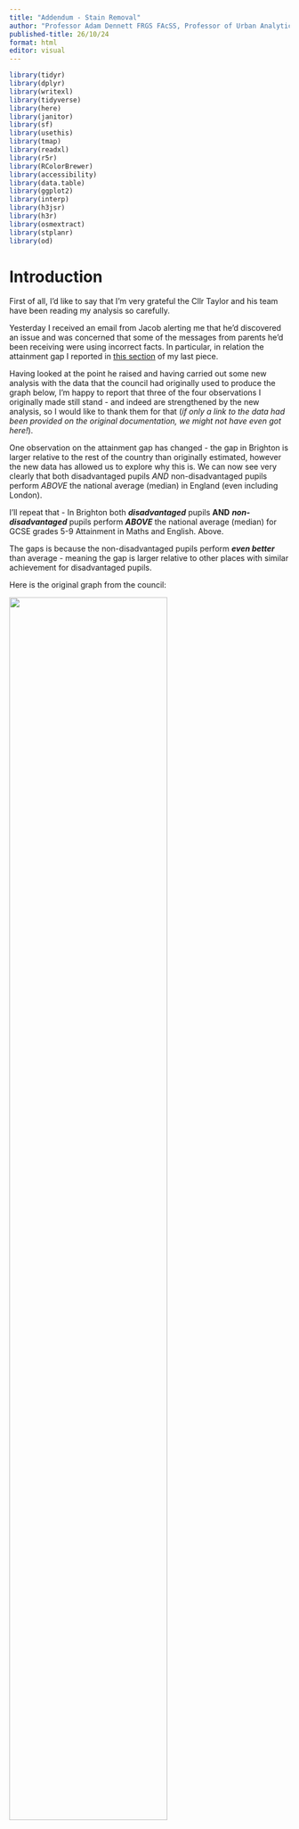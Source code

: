 ```yaml
---
title: "Addendum - Stain Removal"
author: "Professor Adam Dennett FRGS FAcSS, Professor of Urban Analytics, Bartlett Centre for Advanced Spatial Analysis, University College London - a.dennett@ucl.ac.uk - @adam_dennett"
published-title: 26/10/24
format: html
editor: visual
---
```


```r
library(tidyr)
library(dplyr)
library(writexl)
library(tidyverse)
library(here)
library(janitor)
library(sf)
library(usethis)
library(tmap)
library(readxl)
library(r5r)
library(RColorBrewer)
library(accessibility)
library(data.table)
library(ggplot2)
library(interp)
library(h3jsr)
library(h3r)
library(osmextract)
library(stplanr)
library(od)
```

# Introduction

First of all, I'd like to say that I'm very grateful the Cllr Taylor and his team have been reading my analysis so carefully.

Yesterday I received an email from Jacob alerting me that he'd discovered an issue and was concerned that some of the messages from parents he'd been receiving were using incorrect facts. In particular, in relation the attainment gap I reported in [this section](https://adamdennett.github.io/BH_Schools_2/schools_wk3.html#a-stain-on-our-city---really) of my last piece.

Having looked at the point he raised and having carried out some new analysis with the data that the council had originally used to produce the graph below, I'm happy to report that three of the four observations I originally made still stand - and indeed are strengthened by the new analysis, so I would like to thank them for that (*if only a link to the data had been provided on the original documentation, we might not have even got here!*).

One observation on the attainment gap has changed - the gap in Brighton is larger relative to the rest of the country than originally estimated, however the new data has allowed us to explore why this is. We can now see very clearly that both disadvantaged pupils *AND* non-disadvantaged pupils perform *ABOVE* the national average (median) in England (even including London).

I'll repeat that - In Brighton both ***disadvantaged*** pupils **AND** ***non-disadvantaged*** pupils perform ***ABOVE*** the national average (median) for GCSE grades 5-9 Attainment in Maths and English. Above.

The gaps is because the non-disadvantaged pupils perform ***even better*** than average - meaning the gap is larger relative to other places with similar achievement for disadvantaged pupils.

Here is the original graph from the council:

![](images/stain.png){width="75%"}

Now the graph that Cllr Taylor was concerned about in my last analysis was this one:

![](images/stain2.png)

Now, the issue Cllr Taylor alerted me to relates to the two green dots at the top of this chart.

Here's the point he raised: "You have compared Disadvantaged Attainment to ***All Pupil*** attainment, which is not how the Attainment Gap is calculated. Disadvantaged attainment has to be compared to Non-Disadvantaged Attainment (not all pupils)."

A good point - and a correct one. An even better point had it have been raised when he put his own slides together as you can see that this is exactly what the bar chart at the top is showing!

But mistakes happen - my graph above was actually using FSM regional data below the green dots - not ideal, but the best I could lay my hands on at the time without a link to the original data. Fortunately, Cllr Taylor was kind enough to send me the link to the [original data](https://explore-education-statistics.service.gov.uk/find-statistics/key-stage-4-performance), and after a bit of digging around I found the correct file and have been able to correct the analysis.

## New Analysis - Are we stained again?

Well, short answer is, no. We are no more stained than we were before.

There still appears to be some confusion, which hopefully this bit of analysis will clear up once and for all.

Cllr Taylor - "Non-Disadvantaged attainment in Brighton and Hove was 57.5 in 2022-23, giving us an attainment gap of 33.5." - looking at the data, this observation is true.

Cllr Taylor on Facebook - "Indeed - when compared to individual local authorities, our city has the 16th highest attainment gap of 152 local authorities - nearly in the top decile." - this observation is false. Brighton and Hove, with an attainment gap of 33.5%, ranks 56 of 298 Local Authorities in that dataset. I'm not sure where this figure of 16th came from, it is not borne out in the data as I will show below.

### Data

The file I have used in the subsequent analysis is called *2233_sl_lad_fsm_dis_data_revised.csv* – the data in Cllr Taylor's original graph comes from the field “pt_l2basics_95” - Percentage of pupils achieving grades 5 or above in English and Mathematics GCSEs.

I pre-filtered that file above (I know, I'd normally do it all in R but today I did filter in excel first - slaps-wrists). Those two files, derived from *2233_sl_lad_fsm_dis_data_revised.csv* downloaded from [here](https://explore-education-statistics.service.gov.uk/find-statistics/key-stage-4-performance) can be downloaded from [here](https://www.dropbox.com/scl/fi/3g8wmdocqn0du3rikagte/dis_vs_non.csv?rlkey=6n8m416q41nsqpdndf2jebahz&dl=0) and [here](https://www.dropbox.com/scl/fi/penjbjr196k4wb9gvplp8/all_vs_disadv.csv?rlkey=daxgv1op76z5yh3c42ygb4p3a&dl=0). OK, so w're all set.

We can plot that Brighton data. And even better than showing England and the South East, we can show all Local Authorities in England. This gives us a much better way of comparing where Brighton sits relative to everywhere else. We can view this data below in a histogram:

```r
all_vs_disad <- read_csv(here("data", "all_vs_disadv.csv"))
dis_vs_non <- read_csv(here("data", "dis_vs_non.csv"))

```

```r
library(dplyr)
library(ggplot2)

# Select the relevant columns and order the data
all_vs_disad_ordered <- all_vs_disad %>%
  select(lad_name, disadvantage, pt_l2basics_95) %>%
  arrange(lad_name)

all_vs_disad_filtered <- all_vs_disad %>%
  select(lad_name, disadvantage, pt_l2basics_95) %>% 
  mutate(lad_name = factor(lad_name, levels = unique(lad_name[order(pt_l2basics_95)])))

# Step 1: Pivot Wider
all_vs_disad_wider <- all_vs_disad_filtered %>%
  pivot_wider(names_from = disadvantage, values_from = pt_l2basics_95)

# Step 2: Calculate Gap
all_vs_disad_wider <- all_vs_disad_wider %>%
  mutate(Gap = Total - Disadvantaged) %>% 
  mutate(Gap_vs_total = (Gap / Total)*100)

# Step 3: Pivot Longer
all_vs_disad_longer <- all_vs_disad_wider %>%
  pivot_longer(cols = c(Total, Disadvantaged, Gap, Gap_vs_total), names_to = "disadvantage", values_to = "pt_l2basics_95")

# Step 4: Adjust factor levels for lad_name based on 'Gap'
all_vs_disad_longer <- all_vs_disad_longer %>%
  mutate(lad_name = factor(lad_name, levels = all_vs_disad_wider %>% 
                            arrange(Gap) %>%
                            pull(lad_name)))




```

```r
library(dplyr)
library(ggplot2)

# Select the relevant columns and order the data
all_vs_disad_ordered <- all_vs_disad %>%
  select(lad_name, disadvantage, pt_l2basics_95) %>%
  arrange(pt_l2basics_95)

# Extract the value for Brighton and Hove for "Disadvantaged" and "Total"
brighton_value_disadv <- all_vs_disad_ordered %>%
  filter(lad_name == "Brighton and Hove" & disadvantage == "Disadvantaged") %>%
  pull(pt_l2basics_95)

brighton_value_total <- all_vs_disad_ordered %>%
  filter(lad_name == "Brighton and Hove" & disadvantage == "Total") %>%
  pull(pt_l2basics_95)

# Calculate medians
median_disadv <- all_vs_disad_ordered %>%
  filter(disadvantage == "Disadvantaged") %>%
  summarise(median = median(pt_l2basics_95)) %>%
  pull(median)

median_total <- all_vs_disad_ordered %>%
  filter(disadvantage == "Total") %>%
  summarise(median = median(pt_l2basics_95)) %>%
  pull(median)


# Create the overlaid histograms
ggplot() +
  geom_histogram(data = filter(all_vs_disad_ordered, disadvantage == "Disadvantaged"), 
                 aes(x = pt_l2basics_95, fill = "Disadvantaged"), binwidth = 2, alpha = 0.5, position = "identity", color = "black") +
  geom_histogram(data = filter(all_vs_disad_ordered, disadvantage == "Total"), 
                 aes(x = pt_l2basics_95, fill = "Total"), binwidth = 2, alpha = 0.5, position = "identity", color = "black") +
  geom_vline(xintercept = brighton_value_disadv, color = "red", linetype = "dashed") +
  geom_vline(xintercept = brighton_value_total, color = "blue", linetype = "dashed") +
  geom_vline(xintercept = median_disadv, color = "orange", linetype = "solid", size = 1) +
  geom_vline(xintercept = median_total, color = "lightblue", linetype = "solid", size = 1) +
  annotate("text", x = brighton_value_disadv, y = Inf, label = "Brighton and Hove (Disadvantaged)", color = "red", vjust = 2.5, angle = 90) +
  annotate("text", x = brighton_value_total, y = Inf, label = "Brighton and Hove (Total)", color = "blue", vjust = 2.5, angle = 90) +
  theme_minimal() +
  labs(
    title = "Percentage Achieving 9-5 grades in English and Maths, \nAll England Local Authorities",
    x = "Percentage Achieving 9-5 grades in English and Maths",
    y = "Frequency",
    fill = "Disadvantage"
  ) +
  scale_fill_manual(values = c("Disadvantaged" = "orange", "Total" = "lightblue"))

```

Figure 1 - Disadvantaged Pupils vs Total

-   First thing to say is I am aware that this is stil the WRONG data - the disadvantaged pupils in this graph are also included in the Total - so double counted. I will correct this in the next graph, but it's useful to see that it actually doesn't make a huge amount of difference. Still, it's worth doing things properly.

-   The second thing to note is The median values for disadvantaged pupils and advantaged pupils are shown by the solid lines, with the Brighton and Hove values in dashed lines.

-   The third thing to note is this is a histogram. Each bar represents a count of local authorities that fall into the range of the x-axis value. It's a nice way of seeing where Brighton sits relative to every other local authority in the country.

-   As the dotted lines for Brighton fall to the right of the solid vertical lines, it means that Brighton is above the median for 9-5 Maths and English GSCE grades for both disadvantaged and advantaged pupils. Advantaged pupils do achieve a bit higher above average then disadvantaged pupils.

### Disadvantaged vs Non-Disadvantaged Pupils

Below is a slightly different histogram created with slightly different data from the same table. The disadvantaged data are exactly the same, but this time it is paired with data for non-disadvantaged pupils. If you add the two together, you get the total data from the previous graph. This is a better way of representing the data as it doesn't double count the disadvantaged pupils.

```r
library(dplyr)
library(ggplot2)

# Select the relevant columns and order the data
dis_vs_non_ordered <- dis_vs_non %>%
  select(lad_name, disadvantage, pt_l2basics_95) %>%
  arrange(pt_l2basics_95)

dis_vs_non_filtered <- dis_vs_non %>%
  select(lad_name, disadvantage, pt_l2basics_95) %>%
  arrange(lad_name)

# Step 1: Pivot Wider
dis_vs_non_wider <- dis_vs_non_filtered %>%
  pivot_wider(names_from = disadvantage, values_from = pt_l2basics_95)

# Step 2: Calculate Gap
dis_vs_non_wider <- dis_vs_non_wider %>%
  mutate(Gap = `Disadvantaged all other` - Disadvantaged) %>% 
  mutate(Gap_vs_total = (Gap / `Disadvantaged all other`)*100)

# Step 3: Pivot Longer
dis_vs_non_longer <- dis_vs_non_wider %>%
  pivot_longer(cols = c(`Disadvantaged all other`, Disadvantaged, Gap, Gap_vs_total), names_to = "disadvantage", values_to = "pt_l2basics_95")

# Step 4: Adjust factor levels for lad_name based on 'Gap'
dis_vs_non_longer <- dis_vs_non_longer %>%
  mutate(lad_name = factor(lad_name, levels = dis_vs_non_wider %>% 
                            arrange(Gap) %>%
                            pull(lad_name)))


# Extract the value for Brighton and Hove for "Disadvantaged" and "Total"
brighton_value_disadv <- dis_vs_non_ordered %>%
  filter(lad_name == "Brighton and Hove" & disadvantage == "Disadvantaged") %>%
  pull(pt_l2basics_95)

brighton_value_total <- dis_vs_non_ordered %>%
  filter(lad_name == "Brighton and Hove" & disadvantage == "Disadvantaged all other") %>%
  pull(pt_l2basics_95)

# Calculate medians
median_disadv <- dis_vs_non_ordered %>%
  filter(disadvantage == "Disadvantaged") %>%
  summarise(median = median(pt_l2basics_95)) %>%
  pull(median)

median_total <- dis_vs_non_ordered %>%
  filter(disadvantage == "Disadvantaged all other") %>%
  summarise(median = median(pt_l2basics_95)) %>%
  pull(median)

# Create the overlaid histograms with median lines
ggplot() +
  geom_histogram(data = filter(dis_vs_non_ordered, disadvantage == "Disadvantaged"), 
                 aes(x = pt_l2basics_95, fill = "Disadvantaged"), binwidth = 2, alpha = 0.5, position = "identity", color = "black") +
  geom_histogram(data = filter(dis_vs_non_ordered, disadvantage == "Disadvantaged all other"), 
                 aes(x = pt_l2basics_95, fill = "Non-Disadvantaged"), binwidth = 2, alpha = 0.5, position = "identity", color = "black") +
  geom_vline(xintercept = brighton_value_disadv, color = "#FFCD00", linetype = "dashed", size = 1.5) +
  geom_vline(xintercept = brighton_value_total, color = "#0057B8", linetype = "dashed", size = 1.5) +
  geom_vline(xintercept = median_disadv, color = "#FFCD00", linetype = "solid", size = 1.5) +
  geom_vline(xintercept = median_total, color = "#0057B8", linetype = "solid", size = 1.5) +
  annotate("text", x = brighton_value_disadv, y = Inf, label = "Brighton and Hove (Disadvantaged)", color = "#FFCD00", vjust = 1.5, angle = 90) +
  annotate("text", x = brighton_value_total, y = Inf, label = "Brighton and Hove (Non-Disadvantaged)", color = "#0057B8", vjust = 1.5, angle = 90) +
  theme_minimal() +
  labs(
    title = "Percentage Achieving 9-5 grades in English and Maths, \nAll England Local Authorities",
    x = "Percentage Achieving 9-5 grades in English and Maths",
    y = "Frequency",
    fill = "Disadvantage"
  ) +
  scale_fill_manual(values = c("Disadvantaged" = "#FFCD00", "Non-Disadvantaged" = "#0057B8"))

```

What's changed - well not very much. The frequency distribution has changed on the right as the data are different, but:

-   Brighton still does better than average for both its disadvantaged and non-disadvantaged pupils.

-   The second important thing to note is the size of the gap between the solid line and the dotted line for disadvantaged and non-disadvantaged pupils. It is smaller on the left than on the right. This is because the non-disadvantaged pupils are doing better than the disadvantaged pupil, relatively speaking. Although they are both performing above the national average.

-   The attainment gap is the gap between the two dotted lines and in this data, as Cllr Taylor correctly pointed out, it's 33.5%.

But how does attainment and the gap compare with the rest country?

```r


dis_vs_non_ordered <- dis_vs_non %>%
  select(lad_name, disadvantage, pt_l2basics_95, region_name) %>%
  arrange(pt_l2basics_95)

dis_vs_non_filtered <- dis_vs_non %>%
  select(lad_name, disadvantage, pt_l2basics_95, region_name) %>% 
  mutate(lad_name = factor(lad_name, levels = unique(lad_name[order(pt_l2basics_95)])))

# Step 1: Pivot Wider
dis_vs_non_wider <- dis_vs_non_filtered %>%
  pivot_wider(names_from = disadvantage, values_from = pt_l2basics_95)

# Step 2: Calculate Gap
dis_vs_non_wider <- dis_vs_non_wider %>%
  mutate(Gap = `Disadvantaged all other` - Disadvantaged) %>% 
  mutate(Gap_vs_non_dis = (Gap / `Disadvantaged all other`)*100)

# Step 3: Pivot Longer
dis_vs_non_longer <- dis_vs_non_wider %>%
  pivot_longer(cols = c(`Disadvantaged all other`, Disadvantaged, Gap, Gap_vs_non_dis), names_to = "disadvantage", values_to = "pt_l2basics_95")

# Step 4: Adjust factor levels for lad_name based on 'Gap'
dis_vs_non_longer <- dis_vs_non_longer %>%
  mutate(lad_name = factor(lad_name, levels = dis_vs_non_wider %>% 
                            arrange(Disadvantaged) %>%
                            pull(lad_name))) %>% 
  filter(disadvantage %in% c("Disadvantaged", "Disadvantaged all other"))


# Filter out Brighton and Hove
brighton_data <- dis_vs_non_longer %>%
  filter(lad_name == "Brighton and Hove")

# Create the ggplot point graph
ggplot(dis_vs_non_longer, aes(x = pt_l2basics_95, y = lad_name)) +
  geom_point(aes(color = disadvantage)) +
  theme_minimal() +
  labs(
    x = "Percentage Achieving 9-5 grades in English and Maths",
    y = "",
    title = "Attainment Gap, Disadvantaged as a Proportion of Non-Disadvantaged \n9-5 grades in English and Maths"
  ) +
  theme(axis.text.y = element_blank()) +
  geom_point(data = brighton_data, aes(x = pt_l2basics_95, y = lad_name), color = "black", size = 3) +
  scale_color_manual(values = c("Disadvantaged" = "#FFCD00", "Disadvantaged all other" = "#0057B8"),
                     labels = c("Disadvantaged", "Non-Disadvantaged"))

```

-   The graph above ranks every local authority in England by the performance of disadvantaged pupils. And it's clear to see that Brighton is in the top half - as we would know from the histogram above.
-   It's also clear that the relationship between disadvantaged and non-disadvantaged pupils is not the same across the country. In some places, the gap is much smaller, in others larger, but no discernable pattern between the two at this stage.

```r
library(dplyr)
library(ggplot2)

dis_vs_non_ordered <- dis_vs_non %>%
  select(lad_name, disadvantage, pt_l2basics_95, region_name) %>%
  arrange(pt_l2basics_95)

dis_vs_non_filtered <- dis_vs_non %>%
  select(lad_name, disadvantage, pt_l2basics_95, region_name) %>% 
  mutate(lad_name = factor(lad_name, levels = unique(lad_name[order(pt_l2basics_95)])))

  # Step 1: Pivot Wider
dis_vs_non_wider <- dis_vs_non_filtered %>%
  pivot_wider(names_from = disadvantage, values_from = pt_l2basics_95)

# Step 2: Calculate Gap
dis_vs_non_wider <- dis_vs_non_wider %>%
  mutate(Gap = `Disadvantaged all other` - Disadvantaged) %>% 
  mutate(Gap_vs_non_dis = (Gap / `Disadvantaged all other`)*100)

# Step 3: Pivot Longer
dis_vs_non_longer <- dis_vs_non_wider %>%
  pivot_longer(cols = c(`Disadvantaged all other`, Disadvantaged, Gap, Gap_vs_non_dis), names_to = "disadvantage", values_to = "pt_l2basics_95")

# Step 4: Adjust factor levels for lad_name based on 'Gap'
dis_vs_non_longer <- dis_vs_non_longer %>%
  mutate(lad_name = factor(lad_name, levels = dis_vs_non_wider %>% 
                            arrange(Gap_vs_non_dis) %>%
                            pull(lad_name))) %>% 
  filter(disadvantage %in% c("Gap_vs_non_dis"))


# Filter out Brighton and Hove
brighton_data <- dis_vs_non_longer %>%
  filter(lad_name == "Brighton and Hove")

# Create the ggplot point graph
ggplot(dis_vs_non_longer, aes(x = pt_l2basics_95, y = lad_name)) +
  geom_point(aes(color = disadvantage)) +
  theme_minimal() +
  labs(
    x = "Percentage of Disadvantaged, relative to non-disadvantaged \nAchieving 9-5 grades in English and Maths",
    y = "",
    title = "Attainment Gap, Disadvantaged as a Proportion of Non-Disadvantaged \n9-5 grades in English and Maths"
  ) +
  theme(axis.text.y = element_blank()) +
  geom_point(data = brighton_data, aes(x = pt_l2basics_95, y = lad_name), color = "black", size = 3) 

```

But what about the gap? Given there is so much noise, it would make sense to try and standardise the gap by either disadvantaged or non-disadvantaged attainment. If we look at the gap relative to advantaged attainment – i.e. how do Disadvantaged students do relative to the performance of the advantaged students in the same local authority – a reasonable way of standardising - we get the plot above.

What this shows is that in Brighton, the gap of 33.5% between disadvantaged (24%) and advantaged (57.5%) pupils is around 58% of that higher level of achievement in the City. Lower figures are better in this particular graph, so this gap is not in the top half of the English league table, but as the histogram above shows from the same data, this is because non-disadvantaged students are doing even better than the disadvantaged students, who are already doing better than average.

```r
library(dplyr)
library(ggplot2)

# Step 1: Pivot Wider
dis_vs_non_wider <- dis_vs_non_filtered %>%
  pivot_wider(names_from = disadvantage, values_from = pt_l2basics_95)

# Step 2: Calculate Gap
dis_vs_non_wider <- dis_vs_non_wider %>%
  mutate(Gap = `Disadvantaged all other` - Disadvantaged) %>% 
  mutate(Gap_vs_non_dis = (Gap / `Disadvantaged all other`)*100)

# Step 3: Pivot Longer
dis_vs_non_longer <- dis_vs_non_wider %>%
  pivot_longer(cols = c(`Disadvantaged all other`, Disadvantaged, Gap, Gap_vs_non_dis), names_to = "disadvantage", values_to = "pt_l2basics_95")

# Step 4: Adjust factor levels for lad_name based on 'Gap'
dis_vs_non_longer <- dis_vs_non_longer %>%
  mutate(lad_name = factor(lad_name, levels = dis_vs_non_wider %>% 
                            arrange(Disadvantaged) %>%
                            pull(lad_name))) 


filtered <- dis_vs_non_longer %>%
  filter(disadvantage == "Disadvantaged")

# Filter out Brighton and Hove
brighton_data <- filtered %>%
  filter(lad_name == "Brighton and Hove")

# Calculate the median
median_value <- median(filtered$pt_l2basics_95)

# Create the ggplot point graph with median line
ggplot(filtered, aes(x = pt_l2basics_95, y = lad_name)) +
  geom_point(aes(color = region_name)) +
  theme_minimal() +
  labs(
    x = "Percentage Achieving 9-5 grades in English and Maths",
    y = "",
    title = "Disadvantaged Percentage Achieving 9-5 grades in English and Maths"
  ) +
  theme(axis.text.y = element_blank()) +
  geom_point(data = brighton_data, aes(x = pt_l2basics_95, y = lad_name), color = "black", size = 3) +
  geom_vline(xintercept = median_value, color = "grey", linetype = "dotted", size = 1.5) +
  annotate("text", x = median_value, y = Inf, label = "Median", color = "grey", vjust = 1.5, angle = 90) +
  geom_text(data = brighton_data, aes(x = pt_l2basics_95, y = reorder(lad_name, pt_l2basics_95), label = lad_name), hjust = -0.1)

```

-   One final plot adds a regional perspective - again, this is just disadvantaged pupils, but it's clear to see here the effect of London on the data. Brighton is in the top half of the country, a very large number of local authorities at the top of the distribution are in London.

# Conclusions

Having carried out this new analysis and looked back at what I observed in my last piece, it doesn’t change very much at all the interpretation I posted – indeed it makes some comments more secure, with only one small change in interpretation relative to the gap.

Let’s take each one in turn:

1.  Compared to the national average for England, Brighton’s attainment at GCSE for pupils on Free School Meals is lower, however, that national average is being pulled up considerably by London, which is performing between 6.5% and 15.1% better than the best-performing non-London region
    1.  New interpretation - Compared to the national average for England, Brighton’s attainment at GCSE for disadvantaged pupils HIGHER, and that national average is being pulled up considerably by London, we’re most local authorities are performing between man percentage points hight than the best-performing non-London local authorities.
2.  If Brighton were one of these 33 regions, it would still be achieving better results for pupils on FSM than 2/3 of other places in England. If we take London out of the equation, it would appear in the top 5.
    1.  New Interpretation – For disadvantaged Pupils, Brighton ranks 106 out of 298 local authorities on this level of attainment – this means it achieving better results for disadvantaged pupils than 2/3 of other places in England. If we take London out of the equation, it would rank considerably higher
3.  Rather than being ‘a stain on our city’, it should be regarded as a badge of pride that Brighton and Hove is able to achieve such good results for pupils in receipt of Free School Meals, relative to the rest of England.
    1.  New interpretation - Rather than being ‘a stain on our city’, it should be regarded as a badge of pride that Brighton and Hove is able to achieve such good results for pupils disadvantaged pupils, relative to the rest of England.
4.  If we look at the attainment gap between those who are on Free School Meals and those who aren’t as well, Brighton still performs far better than average, even with London in the equation. If Brighton were one of the regions above, it would be just outside the top 1/3.
    1.  New Interpretation - If we look at the attainment gap between disadvantaged pupils and non-disadvantaged pupils, Brighton still performs worse than average if we look at the raw gap, even with London in the equation. If we look at the gap relative to the non-disadvantaged pupils in the city, it would rank 130th worst out of 298 local authorities – so in the bottom half. However, if we examine the national medians for disadvantaged and non-disadvantaged, Brighton is above average for both and it’s larger gap is only because non-disadvantaged students are doing even better than average.
5.  My comments on this being a distraction for the real problem existing in Whitehawk – still remain valid.
